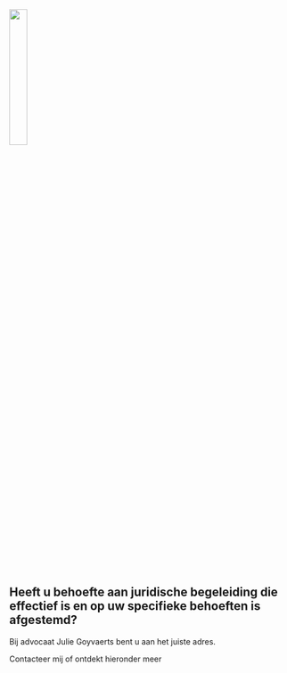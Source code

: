 <br>

<img src="/documenten/Logo.png" style="height: 25%; width: 25%; object-fit: contain">

<br>

## Heeft u behoefte aan juridische begeleiding die effectief is en op uw specifieke behoeften is afgestemd?

Bij advocaat Julie Goyvaerts bent u aan het juiste adres.

Contacteer mij of ontdekt hieronder meer
